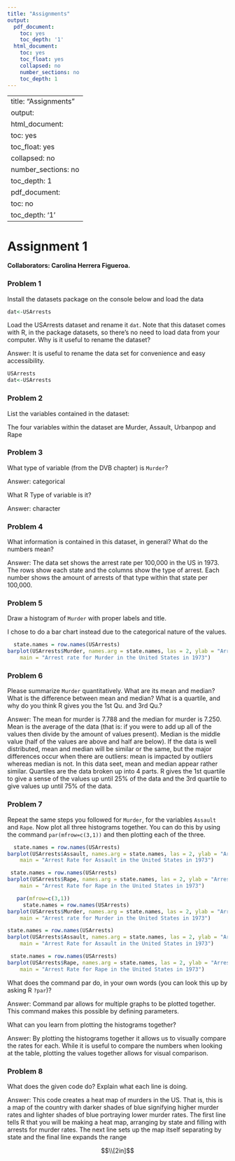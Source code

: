 ```yaml
---
title: "Assignments"
output:
  pdf_document:
    toc: yes
    toc_depth: '1'
  html_document:
    toc: yes
    toc_float: yes
    collapsed: no
    number_sections: no
    toc_depth: 1
---
```

---
title: "Assignments"
output:
  html_document:
    toc: yes
    toc_float: yes
    collapsed: no
    number_sections: no
    toc_depth: 1
  pdf_document:
    toc: no
    toc_depth: '1'
---



# Assignment 1

**Collaborators: Carolina Herrera Figueroa. **


### Problem 1 

Install the datasets package on the console below and load the data

```r
dat<-USArrests

```

Load the USArrests dataset and rename it `dat`. Note that this dataset comes with R, in the package datasets, so there's no need to load data from your computer. Why is it useful to rename the dataset?

Answer: It is useful to rename the data set for convenience and easy accessibility. 
```r
USArrests
dat<-USArrests


```

### Problem 2

List the variables contained in the dataset:
 
The four variables within the dataset are Murder, Assault, Urbanpop and Rape

### Problem 3 

What type of variable (from the DVB chapter) is `Murder`? 

Answer: categorical

What R Type of variable is it?

Answer: character


### Problem 4

What information is contained in this dataset, in general? What do the numbers mean? 

Answer: The data set shows the arrest rate per 100,000 in the US in 1973. The rows show each state and the columns show the type of arrest. Each number shows the amount of arrests of that type within that state per 100,000.  

### Problem 5

Draw a histogram of `Murder` with proper labels and title.

I chose to do a bar chart instead due to the categorical nature of the values. 

```r
  state.names = row.names(USArrests)
barplot(USArrests$Murder, names.arg = state.names, las = 2, ylab = "Arrest rate for Murder per 100,000", 
    main = "Arrest rate for Murder in the United States in 1973")
```


### Problem 6

Please summarize `Murder` quantitatively. What are its mean and median? What is the difference between mean and median? What is a quartile, and why do you think R gives you the 1st Qu. and 3rd Qu.?

Answer: The mean for murder is 7.788 and the median for murder is 7.250. Mean is the average of the data (that is: if you were to add up all of the values then divide by the amount of values present). Median is the middle value (half of the values are above and half are below). If the data is well distributed, mean and median will be similar or the same, but the major differences occur when there are outliers: mean is impacted by outliers whereas median is not. In this data seet, mean and median appear rather similar. Quartiles are the data broken up into 4 parts. R gives the 1st quartile to give a sense of the values up until 25% of the data and the 3rd quartile to give values up until 75% of the data. 

### Problem 7

Repeat the same steps you followed for `Murder`, for the variables `Assault` and `Rape`. Now plot all three histograms together. You can do this by using the command `par(mfrow=c(3,1))` and then plotting each of the three. 

```r
  state.names = row.names(USArrests)
barplot(USArrests$Assault, names.arg = state.names, las = 2, ylab = "Arrest rate for assault per 100,000", 
    main = "Arrest Rate for Assault in the United States in 1973")

 state.names = row.names(USArrests)
barplot(USArrests$Rape, names.arg = state.names, las = 2, ylab = "Arrest rate for Rape per 100,000", 
    main = "Arrest Rate for Rape in the United States in 1973")
```

```r
   par(mfrow=c(3,1))
     state.names = row.names(USArrests)
barplot(USArrests$Murder, names.arg = state.names, las = 2, ylab = "Arrest rate for Murder per 100,000", 
    main = "Arrest rate for Murder in the United States in 1973")

state.names = row.names(USArrests)
barplot(USArrests$Assault, names.arg = state.names, las = 2, ylab = "Arrest rate for assault per 100,000", 
    main = "Arrest Rate for Assault in the United States in 1973")

 state.names = row.names(USArrests)
barplot(USArrests$Rape, names.arg = state.names, las = 2, ylab = "Arrest rate for Rape per 100,000", 
    main = "Arrest Rate for Rape in the United States in 1973")
```


What does the command par do, in your own words (you can look this up by asking R `?par`)?

Answer: Command par allows for multiple graphs to be plotted together. This command makes this possible by defining parameters. 

What can you learn from plotting the histograms together?

Answer: By plotting the histograms together it allows us to visually compare the rates for each. While it is useful to compare the numbers when looking at the table, plotting the values together allows for visual comparison. 
  
### Problem 8

What does the given code do? Explain what each line is doing.

Answer: This code creates a heat map of murders in the US. That is, this is a map of the country with darker shades of blue signifying higher murder rates and lighter shades of blue portraying lower murder rates. The first line tells R that you will be making a heat map, arranging by state and filling with arrests for murder rates. The next line sets up the map itself separating by state and the final line expands the range 

$$\\[2in]$$







